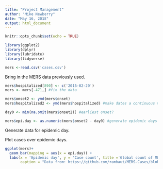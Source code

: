 ```yaml
---
title: "Project Management"
author: "Mike Newberry"
date: "May 16, 2018"
output: html_document
---
```


```r
knitr::opts_chunk$set(echo = TRUE)
```

```r
library(ggplot2)
library(dplyr)
library(lubridate)
library(tidyverse)
```

```r
mers <-read.csv('cases.csv')
```

Bring in the MERS data previously used. 

```r
mers$hospitalized[890] <- c('2015-02-20')
mers <- mers[-471,] #fix the data

mers$onset2 <- ymd(mers$onset)
mers$hospitalized2 <- ymd(mers$hospitalized) #make dates a continuous variable

day0 <- min(na.omit(mers$onset2)) #earliest onset?

mers$epi.day <- as.numeric(mers$onset2 - day0) #generate epidemic days as a new numeric column

```
Generate data for epidemic day.

Plot cases over epidemic days. 
```r
ggplot(mers)+
  geom_bar(mapping = aes(x = epi.day)) +
  labs(x = 'Epidemic day', y = 'Case count', title ='Global count of MERS cases by date of symptom onset',
       caption = "Data from: https://github.com/rambaut/MERS-Cases/blob/gh-pages/data/cases.csv")
```


